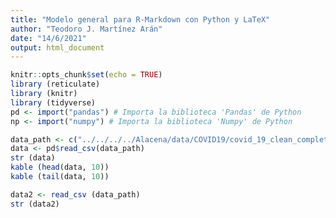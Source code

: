 ```yaml
---
title: "Modelo general para R-Markdown con Python y LaTeX"
author: "Teodoro J. Martínez Arán"
date: "14/6/2021"
output: html_document
---
```


```r
knitr::opts_chunk$set(echo = TRUE)
library (reticulate)
library (knitr)
library (tidyverse)
pd <- import("pandas") # Importa la biblioteca 'Pandas' de Python
np <- import("numpy") # Importa la biblioteca 'Numpy' de Python

```

```r
data_path <- c("../../../../Alacena/data/COVID19/covid_19_clean_complete.csv")
data <- pd$read_csv(data_path)
str (data)
kable (head(data, 10))
kable (tail(data, 10))

data2 <- read_csv (data_path)
str (data2)

```

